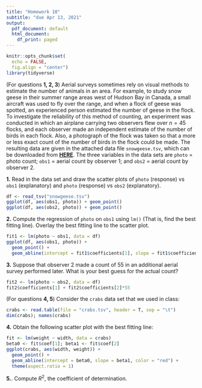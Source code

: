 ```yaml
---
title: "Homework 10"
subtitle: "due Apr 13, 2021"
output:
  pdf_document: default
  html_document:
    df_print: paged
---
```


```r
knitr::opts_chunk$set(
  echo = FALSE,
  fig.align = "center")
library(tidyverse)
```

(For questions **1, 2, 3**) Aerial surveys sometimes rely on visual methods to estimate the number of animals in an area. For example, to study snow geese in their summer range areas west of Hudson Bay in Canada, a small aircraft was used to fly over the range, and when a flock of geese was spotted, an experienced person estimated the number of geese in the flock. To investigate the reliability of this method of counting, an experiment was conducted in which an airplane carrying two observers flew over $n=45$ flocks, and each observer made an independent estimate of the number of birds in each flock. Also, a photograph of the flock was taken so that a more or less exact count of the number of birds in the flock could be made. The resulting data are given in the attached data file `snowgeese.tsv`, which can be downloaded from  [**HERE**](https://junglee0713.netlify.com/snowgeese.tsv). The three variables in the data sets are `photo` = photo count; `obs1` = aerial count by observer 1; and `obs2` = aerial count by observer 2.

\bigskip

**1.** Read in the data set and draw the scatter plots of `photo` (response) vs `obs1` (explanatory) and `photo` (response) vs `obs2` (explanatory).

```r
df <- read_tsv("snowgeese.tsv")
ggplot(df, aes(obs1, photo)) + geom_point()
ggplot(df, aes(obs2, photo)) + geom_point()
```

\bigskip

**2.** Compute the regression of `photo` on `obs1` using `lm()` (That is, find the best fitting line).
Overlay the best fitting line to the scatter plot.

```r
fit1 <- lm(photo ~ obs1, data = df)
ggplot(df, aes(obs1, photo)) + 
  geom_point() +
  geom_abline(intercept = fit1$coefficients[1], slope = fit1$coefficients[2], color = "red")
```

\bigskip

**3.** Suppose that observer 2 made a count of 55 in an additional aerial survey performed later. What is your best guess for the actual count?

```r
fit2 <- lm(photo ~ obs2, data = df)
fit2$coefficients[1] + fit2$coefficients[2]*55
```

\bigskip

(For questions **4, 5**) Consider the `crabs` data set that we used in class:

```r
crabs <- read.table(file = "crabs.tsv", header = T, sep = "\t")
dim(crabs); names(crabs)
```

**4.** Obtain the following scatter plot with the best fitting line:

```r
fit <- lm(weight ~ width, data = crabs)
beta0 <- fit$coef[1]; beta1 <- fit$coef[2]
ggplot(crabs, aes(width, weight)) + 
  geom_point() + 
  geom_abline(intercept = beta0, slope = beta1, color = "red") +
  theme(aspect.ratio = 1)
```

**5.**. Compute $R^2$, the coefficient of determination. 


